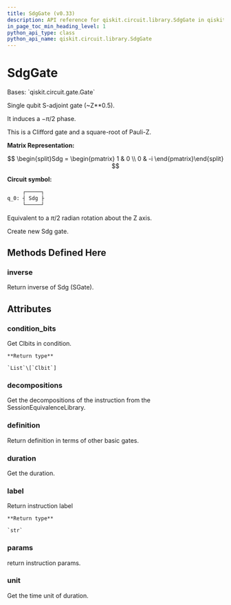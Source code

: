 ```yaml
---
title: SdgGate (v0.33)
description: API reference for qiskit.circuit.library.SdgGate in qiskit v0.33
in_page_toc_min_heading_level: 1
python_api_type: class
python_api_name: qiskit.circuit.library.SdgGate
---
```


# SdgGate

<Class id="qiskit.circuit.library.SdgGate" isDedicatedPage={true} github="https://github.com/qiskit/qiskit/tree/stable/0.19/qiskit/circuit/library/standard_gates/s.py" signature="SdgGate(label=None)" modifiers="class">
  Bases: `qiskit.circuit.gate.Gate`

  Single qubit S-adjoint gate (\~Z\*\*0.5).

  It induces a $-\pi/2$ phase.

  This is a Clifford gate and a square-root of Pauli-Z.

  **Matrix Representation:**

$$
\begin{split}Sdg = \begin{pmatrix}
1 & 0 \\
0 & -i
\end{pmatrix}\end{split}
$$

  **Circuit symbol:**

  ```python
       ┌─────┐
  q_0: ┤ Sdg ├
       └─────┘
  ```

  Equivalent to a $\pi/2$ radian rotation about the Z axis.

  Create new Sdg gate.

  ## Methods Defined Here

  <span id="qiskit-circuit-library-sdggate-inverse" />

  ### inverse

  <Function id="qiskit.circuit.library.SdgGate.inverse" signature="SdgGate.inverse()">
    Return inverse of Sdg (SGate).
  </Function>

  ## Attributes

  ### condition\_bits

  <Attribute id="qiskit.circuit.library.SdgGate.condition_bits">
    Get Clbits in condition.

    **Return type**

    `List`\[`Clbit`]
  </Attribute>

  ### decompositions

  <Attribute id="qiskit.circuit.library.SdgGate.decompositions">
    Get the decompositions of the instruction from the SessionEquivalenceLibrary.
  </Attribute>

  ### definition

  <Attribute id="qiskit.circuit.library.SdgGate.definition">
    Return definition in terms of other basic gates.
  </Attribute>

  ### duration

  <Attribute id="qiskit.circuit.library.SdgGate.duration">
    Get the duration.
  </Attribute>

  ### label

  <Attribute id="qiskit.circuit.library.SdgGate.label">
    Return instruction label

    **Return type**

    `str`
  </Attribute>

  ### params

  <Attribute id="qiskit.circuit.library.SdgGate.params">
    return instruction params.
  </Attribute>

  ### unit

  <Attribute id="qiskit.circuit.library.SdgGate.unit">
    Get the time unit of duration.
  </Attribute>
</Class>

